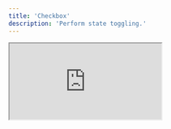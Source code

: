 ```yaml
---
title: 'Checkbox'
description: 'Perform state toggling.'
---
```


<iframe
  style={{ width: '100%', height: '378px', borderRadius: 12 }}
  src="http://localhost:4200/checkbox/checkbox"
/>

## Usage

Assemble the checkbox directives in your template.

```html
<button ngpCheckbox [(ngpCheckboxChecked)]="checked">
  <ng-icon ngpCheckboxIndicator name="checkmark" />
</button>
```

## API Reference

The following directives are available to import from the `@ng-primitives/ng-primitives` package:

### NgpCheckboxDirective

<ResponseField name="ngpCheckboxChecked" type="boolean" default="false">
  Define the checked state.
</ResponseField>

<ResponseField name="ngpCheckboxIndeterminate" type="boolean" default="false">
  Define the interminate state.
</ResponseField>

<ResponseField name="ngpCheckboxDisabled" type="boolean" default="false">
  Define the disabled state.
</ResponseField>

<ResponseField name="ngpCheckboxCheckedChange" type="boolean">
  Event emitted when the state changes.
</ResponseField>

<ResponseField name="ngpCheckboxIndeterminateChange" type="boolean">
  Event emitted when the indeterminate state changes.
</ResponseField>

### NgpCheckboxIndicatorDirective

There are no inputs or outputs for this directive.

## Schematics

You can use our schematic to generate a new checkbox component.

<CodeGroup>

```bash Angular CLI
ng generate @ng-primitives/ng-primitives:checkbox
```

```bash Nx
nx generate @ng-primitives/ng-primitives:checkbox
```

</CodeGroup>

### Options

<ResponseField name="name" type="string">
  The name of the component.
</ResponseField>

<ResponseField name="project" type="string">
  The name of the project to add the component to.
</ResponseField>

<ResponseField name="path" type="string">
  The path to create the component.
</ResponseField>
